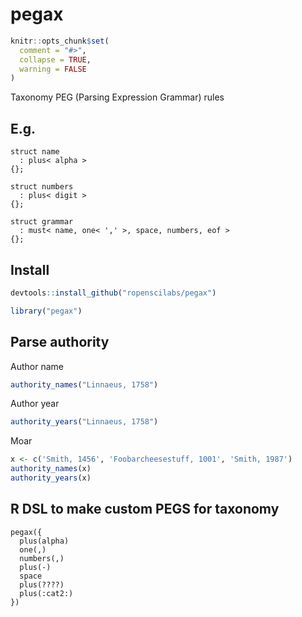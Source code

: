 pegax
=====

```r
knitr::opts_chunk$set(
  comment = "#>",
  collapse = TRUE,
  warning = FALSE
)
```

Taxonomy PEG (Parsing Expression Grammar) rules

## E.g.

```
struct name
  : plus< alpha >
{};

struct numbers
  : plus< digit >
{};

struct grammar
  : must< name, one< ',' >, space, numbers, eof >
{};
```

## Install

```r
devtools::install_github("ropenscilabs/pegax")
```

```r
library("pegax")
```


## Parse authority

Author name

```r
authority_names("Linnaeus, 1758")
```

Author year

```r
authority_years("Linnaeus, 1758")
```

Moar

```r
x <- c('Smith, 1456', 'Foobarcheesestuff, 1001', 'Smith, 1987')
authority_names(x)
authority_years(x)
```

## R DSL to make custom PEGS for taxonomy

```
pegax({
  plus(alpha)
  one(,)
  numbers(,)
  plus(-)
  space
  plus(????)
  plus(:cat2:)
})
```
